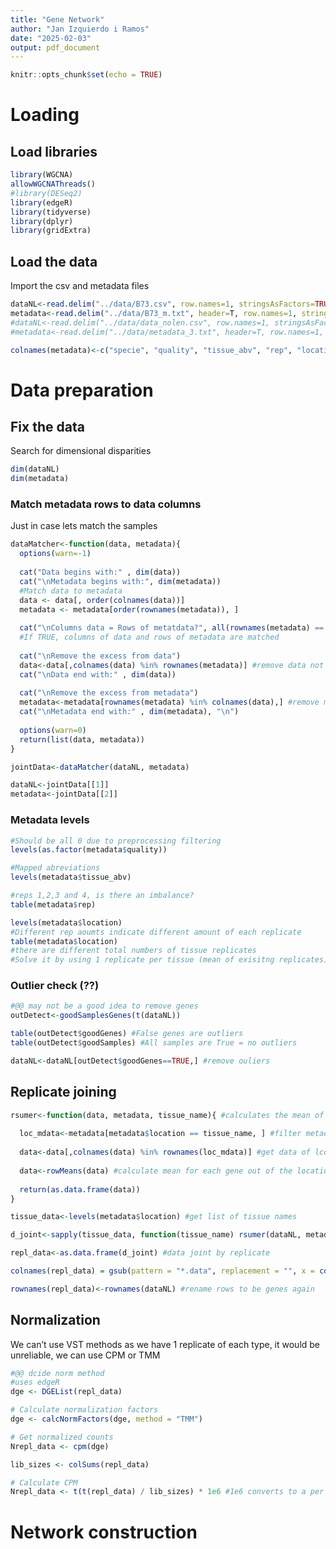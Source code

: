 ```yaml
---
title: "Gene Network"
author: "Jan Izquierdo i Ramos"
date: "2025-02-03"
output: pdf_document
---
```


```r
knitr::opts_chunk$set(echo = TRUE)
```

# Loading

## Load libraries

```r
library(WGCNA)
allowWGCNAThreads()
#library(DESeq2)
library(edgeR)
library(tidyverse)
library(dplyr)
library(gridExtra)
```

## Load the data

Import the csv and metadata files

```r
dataNL<-read.delim("../data/B73.csv", row.names=1, stringsAsFactors=TRUE)
metadata<-read.delim("../data/B73_m.txt", header=T, row.names=1, stringsAsFactors=TRUE)
#dataNL<-read.delim("../data/data_nolen.csv", row.names=1, stringsAsFactors=TRUE)
#metadata<-read.delim("../data/metadata_3.txt", header=T, row.names=1, stringsAsFactors=TRUE)

colnames(metadata)<-c("specie", "quality", "tissue_abv", "rep", "location")
```

# Data preparation

## Fix the data

Search for dimensional disparities

```r
dim(dataNL)
dim(metadata)
```

### Match metadata rows to data columns

Just in case lets match the samples

```r
dataMatcher<-function(data, metadata){
  options(warn=-1)
  
  cat("Data begins with:" , dim(data))
  cat("\nMetadata begins with:", dim(metadata))
  #Match data to metadata
  data <- data[, order(colnames(data))]
  metadata <- metadata[order(rownames(metadata)), ]
  
  cat("\nColumns data = Rows of metatdata?", all(rownames(metadata) == colnames(data)))
  #If TRUE, columns of data and rows of metadata are matched
  
  cat("\nRemove the excess from data")
  data<-data[,colnames(data) %in% rownames(metadata)] #remove data not present in metadata
  cat("\nData end with:" , dim(data))
  
  cat("\nRemove the excess from metadata")
  metadata<-metadata[rownames(metadata) %in% colnames(data),] #remove metadata not present in data
  cat("\nMetadata end with:" , dim(metadata), "\n")
  
  options(warn=0)
  return(list(data, metadata))
}

jointData<-dataMatcher(dataNL, metadata)

dataNL<-jointData[[1]]
metadata<-jointData[[2]]
```

### Metadata levels

```r
#Should be all 0 due to preprocessing filtering
levels(as.factor(metadata$quality))

#Mapped abreviations
levels(metadata$tissue_abv)

#reps 1,2,3 and 4, is there an imbalance?
table(metadata$rep)

levels(metadata$location)
#Different rep aoumts indicate different amount of each replicate
table(metadata$location) 
#there are different total numbers of tissue replicates
#Solve it by using 1 replicate per tissue (mean of exisitng replicates)

```
### Outlier check (??)

```r
#@@ may not be a good idea to remove genes
outDetect<-goodSamplesGenes(t(dataNL))

table(outDetect$goodGenes) #False genes are outliers
table(outDetect$goodSamples) #All samples are True = no outliers
```


```r
dataNL<-dataNL[outDetect$goodGenes==TRUE,] #remove ouliers
```

## Replicate joining

```r
rsumer<-function(data, metadata, tissue_name){ #calculates the mean of all columns that belong to a location (mean of all COB columns)
  
  loc_mdata<-metadata[metadata$location == tissue_name, ] #filter metadata tissue (get metadata of location only)
  
  data<-data[,colnames(data) %in% rownames(loc_mdata)] #get data of lcoation only, based on metadata
  
  data<-rowMeans(data) #calculate mean for each gene out of the locations(replicates)
  
  return(as.data.frame(data))
}

tissue_data<-levels(metadata$location) #get list of tissue names

d_joint<-sapply(tissue_data, function(tissue_name) rsumer(dataNL, metadata, tissue_name)) #returns an array where each entry is a column with the mean data of the replicates (rows are genes)

repl_data<-as.data.frame(d_joint) #data joint by replicate

colnames(repl_data) = gsub(pattern = "*.data", replacement = "", x = colnames(repl_data)) #get column names to be only location

rownames(repl_data)<-rownames(dataNL) #rename rows to be genes again
```

## Normalization

We can't use VST methods as we have 1 replicate of each type, it would be unreliable, we can use CPM or TMM

```r
#@@ dcide norm method
#uses edgeR
dge <- DGEList(repl_data)

# Calculate normalization factors
dge <- calcNormFactors(dge, method = "TMM")

# Get normalized counts
Nrepl_data <- cpm(dge)
```

```r
lib_sizes <- colSums(repl_data)

# Calculate CPM
Nrepl_data <- t(t(repl_data) / lib_sizes) * 1e6 #1e6 converts to a per million units, its more readable
```

# Network construction
